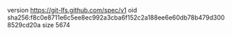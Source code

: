 version https://git-lfs.github.com/spec/v1
oid sha256:f8c0e8711e6c5ee8ec992a3cba6f152c2a188ee6e60db78b479d3008529cd20a
size 5674
